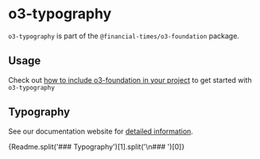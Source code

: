 
<Meta title="Internal/o3-foundation/o3-typography/Readme" />

# o3-typography

`o3-typography` is part of the `@financial-times/o3-foundation` package.

## Usage

Check out [how to include o3-foundation in your project](?path=/docs/internal-o3-foundation-readme--jsx-documentation#usage) to get started with `o3-typography`

## Typography

See our documentation website for [detailed information](https://origami-beta.ft.com/guides/typography/).

<Markdown>{Readme.split('### Typography')[1].split('\n### ')[0]}</Markdown>
